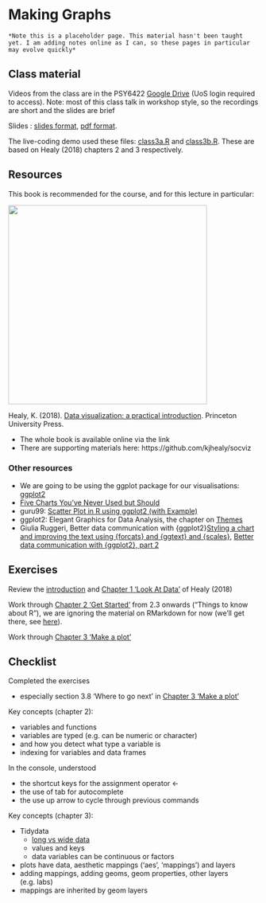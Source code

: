 # Making Graphs

```block
*Note this is a placeholder page. This material hasn't been taught yet. I am adding notes online as I can, so these pages in particular may evolve quickly*
```

## Class material

Videos from the class are in the PSY6422 [Google Drive](https://drive.google.com/drive/folders/1IbnGAO2Gn4u9T_qze5zhZyU9E8qNmdHh?usp=sharing) (UoS login required to access). Note: most of this class talk in workshop style, so the recordings are short and the slides are brief

Slides : [slides format](https://docs.google.com/presentation/d/1DbStojATmr9ZH4_23-F24uqZZ_9M9LkenGLFlwWZBig/edit?usp=sharing), [pdf format](https://drive.google.com/file/d/1A1ZtzJdDjYH7kqmdlTwSfKqVrYXo_lJ0/view?usp=sharing).

The live-coding demo used these files: [class3a.R](static/class3a.R) and [class3b.R](static/class3b.R). These are based on Healy (2018) chapters 2 and 3 respectively.
  
## Resources

This book is recommended for the course, and for this lecture in particular:

<img src="images/dv-cover-pupress.jpeg" style="width: 400px; float: center;">

Healy, K. (2018). [Data visualization: a practical introduction](https://socviz.co/). Princeton University Press. 

* The whole book is available online via the link  
* There are supporting materials here: https://github.com/kjhealy/socviz  
 
 
### Other resources 

* We are going to be using the ggplot package for our visualisations: [ggplot2](https://ggplot2.tidyverse.org/)
* [Five Charts You’ve Never Used but Should](https://policyviz.com/2021/02/08/five-charts-youve-never-used-but-should/)
* guru99: [Scatter Plot in R using ggplot2 (with Example)](https://www.guru99.com/r-scatter-plot-ggplot2.html)
* ggplot2: Elegant Graphics for Data Analysis, the chapter on [Themes](https://ggplot2-book.org/polishing.html)
* Giulia Ruggeri, Better data communication with {ggplot2}[Styling a chart and improving the text using {forcats} and {ggtext} and {scales}](https://giulia-ruggeri.medium.com/better-data-communication-with-ggplot2-92fbcfea2c6e), [Better data communication with {ggplot2}, part 2](https://giulia-ruggeri.medium.com/better-data-communication-with-ggplot2-part-2-615a5180ccb)

## Exercises

Review the [introduction](https://socviz.co) and [Chapter 1 'Look At Data'](https://socviz.co/lookatdata.html) of Healy (2018)

Work through [Chapter 2 'Get Started'](https://socviz.co/gettingstarted.html) from 2.3 onwards ("Things to know about R"), we are ignoring the material on RMarkdown for now (we'll get there, see [here](https://tomstafford.github.io/psy6422/rmarkdown.html)).

Work through [Chapter 3 'Make a plot'](https://socviz.co/makeplot.html)

## Checklist

Completed the exercises  

 * especially section 3.8 'Where to go next' in [Chapter 3 'Make a plot'](https://socviz.co/makeplot.html)

Key concepts (chapter 2):  

* variables and functions
* variables are typed (e.g. can be numeric or character)
 * and how you detect what type a variable is
* indexing for variables and data frames

In the console, understood  

  * the shortcut keys for the assignment operator <- 
  * the use of tab for autocomplete
  * the use up arrow to cycle through previous commands

Key concepts (chapter 3):  

* Tidydata
  * [long vs wide data](https://en.wikipedia.org/wiki/Wide_and_narrow_data)
  * values and keys
  * data variables can be continuous or factors 
* plots have data, aesthetic mappings ('aes', 'mappings') and layers
* adding mappings, adding geoms, geom properties, other layers (e.g. labs)
* mappings are inherited by geom layers
